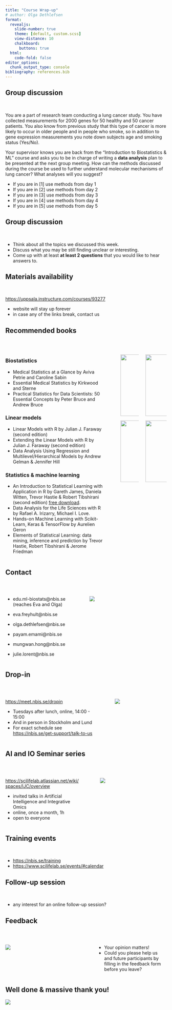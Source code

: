 ```yaml
---
title: "Course Wrap-up"
# author: Olga Dethlefsen
format: 
  revealjs:
    slide-number: true
    theme: [default, custom.scss]
    view-distance: 10
    chalkboard: 
      buttons: true
  html:
    code-fold: false
editor_options: 
  chunk_output_type: console
bibliography: references.bib
---
```


## Group discussion

<br>

You are a part of research team conducting a lung cancer study. You have collected measurements for 2000 genes for 50 healthy and 50 cancer patients. You also know from previous study that this type of cancer is more likely to occur in older people and in people who smoke, so in addition to gene expression measurements you note down subjects age and smoking status (Yes/No).

Your supervisor knows you are back from the "Introduction to Biostatistics & ML" course and asks you to be in charge of writing a **data analysis** plan to be presented at the next group meeting. How can the methods discussed during the course be used to further understand molecular mechanisms of lung cancer? What analyses will you suggest?

- If you are in [1] use methods from day 1
- If you are in [2] use methods from day 2
- If you are in [3] use methods from day 3
- If you are in [4] use methods from day 4
- If you are in [5] use methods from day 5

## Group discussion

<br>

- Think about all the topics we discussed this week. 
- Discuss what you may be still finding unclear or interesting. 
- Come up with at least **at least 2 questions** that you would like to hear answers to. 

## Materials availability
<br>

[https://uppsala.instructure.com/courses/93277](https://uppsala.instructure.com/courses/93277)

- website will stay up forever
- in case any of the links break, contact us

## Recommended books {.smaller}
<br>

:::: {.columns}

::: {.column width="70%"}
### Biostatistics

- Medical Statistics at a Glance by Aviva Petrie and Caroline Sabin
- Essential Medical Statistics by Kirkwood and Sterne
- Practical Statistics for Data Scientists: 50 Essential Concepts by Peter Bruce and Andrew Bruce

### Linear models 

- Linear Models with R by Julian J. Faraway (second edition)
- Extending the Linear Models with R by Julian J. Faraway (second edition)
- Data Analysis Using Regression and Multilevel/Hierarchical Models by Andrew Gelman & Jennifer Hill

### Statistics & machine learning 

- An Introduction to Statistical Learning with Application in R by Gareth James, Daniela Witten, Trevor Hastie & Robert Tibshirani (second edition) [free download](https://www.statlearning.com).
- Data Analysis for the Life Sciences with R by Rafael A. Irizarry, Michael I. Love.
- Hands-on Machine Learning with Scikit-Learn, Keras & TensorFlow by Aurelien Geron
- Elements of Statistical Learning: data mining, inference and prediction by Trevor Hastie, Robert Tibshirani & Jerome Friedman
:::
 
::: {.column width="2%"}
:::  

::: {.column width="13%"}
![](images/faraway.jpg){height=2in width=1.3in}

![](images/geron.jpg){height=2in width=1.3in}
::: 

::: {.column width="15%"}


![](images/tib.png){height=2in width=1.3in}

![](images/tib-python.png){height=2in width=1.3in}

:::

::::

## Contact

<br>

:::: {.columns}

::: {.column width="50%"}
- edu.ml-biostats@nbis.se (reaches Eva and Olga)

- eva.freyhult@nbis.se
- olga.dethlefsen@nbis.se
- payam.emami@nbis.se
- mungwan.hong@nbis.se
- julie.lorent@nbis.se

:::

::: {.column width="50%"}
![](images/robot-email.png)
:::

::::



## Drop-in

<br>


:::: {.columns}

::: {.column width="60%"}
[https://meet.nbis.se/dropin](https://meet.nbis.se/dropin)

- Tuesdays after lunch, online, 14:00 - 15:00
- And in person in Stockholm and Lund
- For exact schedule see [https://nbis.se/get-support/talk-to-us](https://nbis.se/get-support/talk-to-us)
:::

::: {.column width="5%"}



:::

::: {.column width="35%"}

![](images/robot-drop-in.png)

:::

::::



## AI and IO Seminar series
 
<br>

:::: {.columns}

::: {.column width="50%"}
[https://scilifelab.atlassian.net/wiki/spaces/IJC/overview](https://scilifelab.atlassian.net/wiki/spaces/IJC/overview)

- invited talks in Artificial Intelligence and Integrative Omics
- online, once a month, 1h
- open to everyone
:::

::: {.column width="5%"}

:::

::: {.column width="45%"}
![](images/robot-zoom.png)
:::

::::



## Training events
<br>

- [https://nbis.se/training](https://nbis.se/training)
- [https://www.scilifelab.se/events/#calendar](https://www.scilifelab.se/events/#calendar)

## Follow-up session
<br>

- any interest for an online follow-up session?

## Feedback

<br>

:::: {.columns}

::: {.column width="45%"}
![](images/robot-feedback.png)
:::

::: {.column width="5%"}

:::
::: {.column width="45%"}
- Your opinion matters!
- Could you please help us and future participants by filling in the feedback form before you leave?

:::

::::



## Well done & massive thank you! 

![](images/robot-flower.png)


<!-- ## {background-color="black" background-image="images/robot-flower.png" background-size="250px" background-repeat="repeat"} -->

<!-- Well done & massive thank you!  -->


